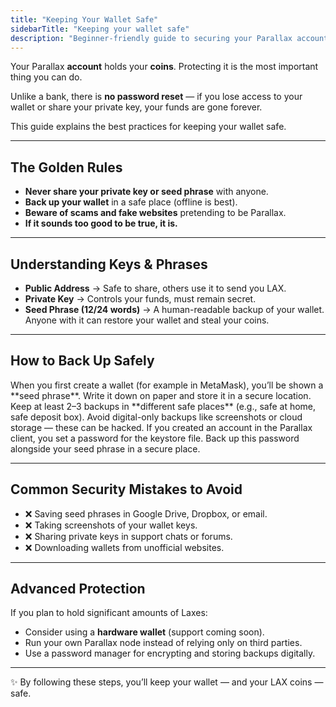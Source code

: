 ```yaml
---
title: "Keeping Your Wallet Safe"
sidebarTitle: "Keeping your wallet safe"
description: "Beginner-friendly guide to securing your Parallax accounts and protecting your LAX coins."
---
```


Your Parallax **account** holds your **coins**. Protecting it is the most important thing you can do.

Unlike a bank, there is **no password reset** — if you lose access to your wallet or share your private key, your funds are gone forever.

This guide explains the best practices for keeping your wallet safe.

---

## The Golden Rules

- **Never share your private key or seed phrase** with anyone.  
- **Back up your wallet** in a safe place (offline is best).  
- **Beware of scams and fake websites** pretending to be Parallax.  
- **If it sounds too good to be true, it is.**

---

## Understanding Keys & Phrases

- **Public Address** → Safe to share, others use it to send you LAX.  
- **Private Key** → Controls your funds, must remain secret.  
- **Seed Phrase (12/24 words)** → A human-readable backup of your wallet. Anyone with it can restore your wallet and steal your coins.  

---

## How to Back Up Safely

<Steps>
  <Step title="Write it down">
    When you first create a wallet (for example in MetaMask), you’ll be shown a **seed phrase**.  
    Write it down on paper and store it in a secure location.
  </Step>

  <Step title="Make multiple backups">
    Keep at least 2–3 backups in **different safe places** (e.g., safe at home, safe deposit box).  
    Avoid digital-only backups like screenshots or cloud storage — these can be hacked.
  </Step>

  <Step title="Protect your password">
    If you created an account in the Parallax client, you set a password for the keystore file.  
    Back up this password alongside your seed phrase in a secure place.
  </Step>
</Steps>

---

## Common Security Mistakes to Avoid

- ❌ Saving seed phrases in Google Drive, Dropbox, or email.  
- ❌ Taking screenshots of your wallet keys.  
- ❌ Sharing private keys in support chats or forums.  
- ❌ Downloading wallets from unofficial websites.  

---

## Advanced Protection

If you plan to hold significant amounts of Laxes:

- Consider using a **hardware wallet** (support coming soon).  
- Run your own Parallax node instead of relying only on third parties.  
- Use a password manager for encrypting and storing backups digitally.  

---

✨ By following these steps, you’ll keep your wallet — and your LAX coins — safe.
